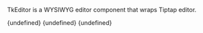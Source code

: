 
TkEditor is a WYSIWYG editor component that wraps Tiptap editor. 

<Tabs>
  <TabItem value="react" label="React" default>
    <CodeBlock
      language="jsx"
      showLineNumbers>
      {undefined}
    </CodeBlock>
  </TabItem>
  <TabItem value="vue" label="Vue">
    <CodeBlock
      language="jsx"
      showLineNumbers>
      {undefined}
    </CodeBlock>
  </TabItem>
  <TabItem value="angular" label="Angular">
    <CodeBlock
      language="jsx"
      showLineNumbers>
      {undefined}
    </CodeBlock>
  </TabItem>
</Tabs>